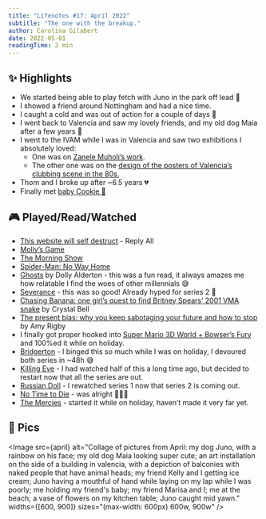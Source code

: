 ```yaml
---
title: "Lifenotes #17: April 2022"
subtitle: "The one with the breakup."
author: Carolina Gilabert
date: 2022-05-01
readingTime: 2 min
---
```



## ✨ Highlights

- We started being able to play fetch with Juno in the park off lead 🎉
- I showed a friend around Nottingham and had a nice time.
- I caught a cold and was out of action for a couple of days 🤧
- I went back to Valencia and saw my lovely friends, and my old dog Maia after a few years 💛
- I went to the IVAM while I was in Valencia and saw two exhibitions I absolutely loved:
    - One was on [Zanele Muholi’s work](https://www.ivam.es/en/exposiciones/zanele-muholi/).
    - The other one was on the [design of the posters of Valencia’s clubbing scene in the 80s.](https://www.ivam.es/en/exposiciones/ruta-grafica-designs-for-the-sound-of-valencia/)
- Thom and I broke up after ~6.5 years 💔
- Finally met [baby Cookie 🍪](https://www.jvt.me/tags/cookie/)

## 🎮 Played/Read/Watched

- [This website will self destruct](https://overcast.fm/+TKZIju3po) - Reply All
- [Molly’s Game](https://www.imdb.com/title/tt4209788)
- [The Morning Show](https://www.imdb.com/title/tt7203552)
- [Spider-Man: No Way Home](https://www.imdb.com/title/tt10872600)
- [Ghosts](https://uk.bookshop.org/books/ghosts-the-top-10-sunday-times-bestseller-2020/9780241988688) by Dolly Alderton - this was a fun read, it always amazes me how relatable I find the woes of other millennials 😅
- [Severance](https://www.imdb.com/title/tt11280740) - this was so good! Already hyped for series 2 🎉
- [Chasing Banana: one girl’s quest to find Britney Spears’ 2001 VMA snake](https://www.mtv.com/news/2922939/britney-spears-vmas-snake-found/) by Crystal Bell
- [The present bias: why you keep sabotaging your future and how to stop](https://blog.trello.com/the-present-bias-why-you-keep-sabotaging-your-future-and-how-to-stop) by Amy Rigby
- I finally got proper hooked into [Super Mario 3D World + Bowser’s Fury](https://www.nintendo.co.uk/Games/Nintendo-Switch-games/Super-Mario-3D-World-Bowser-s-Fury-1832228.html) and 100%ed it while on holiday.
- [Bridgerton](https://www.imdb.com/title/tt8740790/) - I binged this so much while I was on holiday, I devoured both series in ~48h 😅
- [Killing Eve](https://www.imdb.com/title/tt7016936/) - I had watched half of this a long time ago, but decided to restart now that all the series are out.
- [Russian Doll](https://www.imdb.com/title/tt7520794/) - I rewatched series 1 now that series 2 is coming out.
- [No Time to Die](https://www.imdb.com/title/tt2382320/) - was alright 🤷🏼‍♀️
- [The Mercies](https://uk.bookshop.org/books/the-mercies/9781529075076) - started it while on holiday, haven’t made it very far yet.

## 📸 Pics

<Image
    src={april}
    alt="Collage of pictures from April: my dog Juno, with a rainbow on his face; my old dog Maia looking super cute; an art installation on the side of a building in valencia, with a depiction of balconies with naked people that have animal heads; my friend Kelly and I getting ice cream; Juno having a mouthful of hand while laying on my lap while I was poorly; me holding my friend's baby; my friend Marisa and I; me at the beach; a vase of flowers on my kitchen table; Juno caught mid yawn."
    widths={[600, 900]}
    sizes="(max-width: 600px) 600w, 900w"
/>